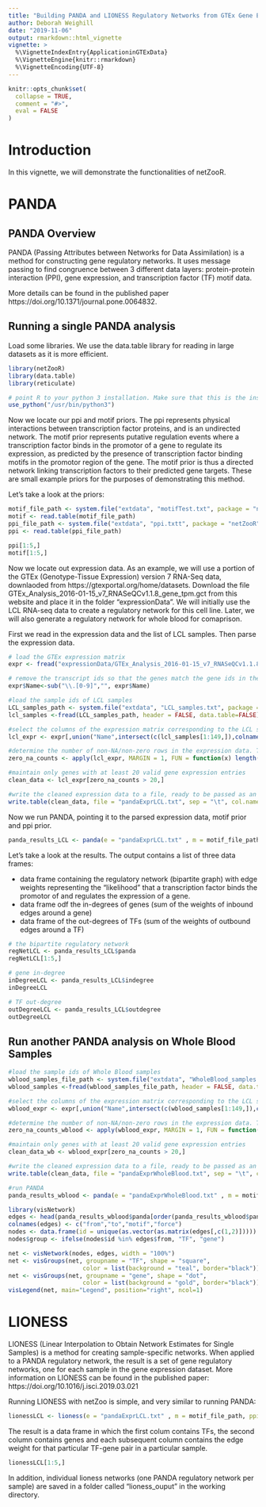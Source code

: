 ```yaml
---
title: "Building PANDA and LIONESS Regulatory Networks from GTEx Gene Expression Data in R"
author: Deborah Weighill
date: "2019-11-06"
output: rmarkdown::html_vignette
vignette: >
  %\VignetteIndexEntry{ApplicationinGTExData}
  %\VignetteEngine{knitr::rmarkdown}
  %\VignetteEncoding{UTF-8}
---
```


```r
knitr::opts_chunk$set(
  collapse = TRUE,
  comment = "#>",
  eval = FALSE
)
```


# Introduction
In this vignette, we will demonstrate the functionalities of netZooR. 

# PANDA

## PANDA Overview
PANDA (Passing Attributes between Networks for Data Assimilation) is a method for constructing gene regulatory networks. It uses message passing to find congruence between 3 different data layers: protein-protein interaction (PPI), gene expression, and transcription factor (TF) motif data.

More details can be found in the published paper https://doi.org/10.1371/journal.pone.0064832.

## Running a single PANDA analysis

Load some libraries. We use the data.table library for reading in large datasets as it is more efficient.
```r
library(netZooR)
library(data.table)
library(reticulate)

# point R to your python 3 installation. Make sure that this is the installation that has all the required python libraries (numpy, scipy, etc) installed. netZooR uses a python implementation of PANDA under the hood.
use_python("/usr/bin/python3")
```

Now we locate our ppi and motif priors. The ppi represents physical interactions between transcription factor proteins, and is an undirected network. The motif prior represents putative regulation events where a transcription factor binds in the promotor of a gene to regulate its expression, as predicted by the presence of transcription factor binding motifs in the promotor region of the gene. The motif prior is thus a directed network linking transcription factors to their predicted gene targets. These are small example priors for the purposes of demonstrating this method. 

Let's take a look at the priors:

```r
motif_file_path <- system.file("extdata", "motifTest.txt", package = "netZooR", mustWork = TRUE)
motif <- read.table(motif_file_path)
ppi_file_path <- system.file("extdata", "ppi.txtt", package = "netZooR", mustWork = TRUE)
ppi <- read.table(ppi_file_path)

ppi[1:5,]
motif[1:5,]
```

Now we locate out expression data. As an example, we will use a portion of the GTEx (Genotype-Tissue Expression) version 7 RNA-Seq data, downlaoded from https://gtexportal.org/home/datasets. Download the file GTEx_Analysis_2016-01-15_v7_RNASeQCv1.1.8_gene_tpm.gct from this website and place it in the folder "expressionData". We will initially use the LCL RNA-seq data to create a regulatory network for this cell line. Later, we will also generate a regulatory network for whole blood for comaprison. 

First we read in the expression data and the list of LCL samples. Then parse the expression data.

```r
# load the GTEx expression matrix
expr <- fread("expressionData/GTEx_Analysis_2016-01-15_v7_RNASeQCv1.1.8_gene_tpm.gct", header = TRUE, skip = 2, data.table = TRUE)

# remove the transcript ids so that the genes match the gene ids in the tf-motif prior
expr$Name<-sub("\\.[0-9]","", expr$Name)

#load the sample ids of LCL samples
LCL_samples_path <- system.file("extdata", "LCL_samples.txt", package = "netZooR", mustWork = TRUE)
lcl_samples <-fread(LCL_samples_path, header = FALSE, data.table=FALSE)

#select the columns of the expression matrix corresponding to the LCL samples.
lcl_expr <- expr[,union("Name",intersect(c(lcl_samples[1:149,]),colnames(expr))), with=FALSE]

#determine the number of non-NA/non-zero rows in the expression data. This is to be able to ensure that PANDA will have enough values in the vectors to calculate pearson correlations between gene expression profiles in the construction of the gene co-exression prior.
zero_na_counts <- apply(lcl_expr, MARGIN = 1, FUN = function(x) length(x[(!is.na(x)| x!=0) ]))

#maintain only genes with at least 20 valid gene expression entries
clean_data <- lcl_expr[zero_na_counts > 20,]

#write the cleaned expression data to a file, ready to be passed as an argument to the PANDA algorithm.
write.table(clean_data, file = "pandaExprLCL.txt", sep = "\t", col.names = FALSE, row.names = FALSE, quote = FALSE)
```

Now we run PANDA, pointing it to the parsed expression data, motif prior and ppi prior.

```r
panda_results_LCL <- panda(e = "pandaExprLCL.txt" , m = motif_file_path, ppi = ppi_file_path, rm_missing = TRUE)
```

Let's take a look at the results. The output contains a list of three data frames:

* data frame containing the regulatory network (bipartite graph) with edge weights representing the "likelihood" that a transcription factor binds the promotor of and regulates the expression of a gene.  
* data frame odf the in-degrees of genes (sum of the weights of inbound edges around a gene)
* data frame of the out-degrees of TFs (sum of the weights of outbound edges around a TF)

```r
# the bipartite regulatory network
regNetLCL <- panda_results_LCL$panda
regNetLCL[1:5,]

# gene in-degree
inDegreeLCL <- panda_results_LCL$indegree
inDegreeLCL

# TF out-degree
outDegreeLCL <- panda_results_LCL$outdegree
outDegreeLCL
```

## Run another PANDA analysis on Whole Blood Samples

```r
#load the sample ids of Whole Blood samples
wblood_samples_file_path <- system.file("extdata", "WholeBlood_samples.txt", package = "netZooR", mustWork = TRUE)
wblood_samples <-fread(wblood_samples_file_path, header = FALSE, data.table=FALSE)

#select the columns of the expression matrix corresponding to the LCL samples.
wblood_expr <- expr[,union("Name",intersect(c(wblood_samples[1:149,]),colnames(expr))), with=FALSE]

#determine the number of non-NA/non-zero rows in the expression data. This is to be able to ensure that PANDA will have enough values in the vectors to calculate pearson correlations between gene expression profiles in the construction of the gene co-exression prior.
zero_na_counts_wblood <- apply(wblood_expr, MARGIN = 1, FUN = function(x) length(x[(!is.na(x)| x!=0) ]))

#maintain only genes with at least 20 valid gene expression entries
clean_data_wb <- wblood_expr[zero_na_counts > 20,]

#write the cleaned expression data to a file, ready to be passed as an argument to the PANDA algorithm.
write.table(clean_data, file = "pandaExprWholeBlood.txt", sep = "\t", col.names = FALSE, row.names = FALSE, quote = FALSE)

#run PANDA
panda_results_wblood <- panda(e = "pandaExprWholeBlood.txt" , m = motif_file_path, ppi = ppi_file_path, rm_missing = TRUE)
```

```r
library(visNetwork)
edges <- head(panda_results_wblood$panda[order(panda_results_wblood$panda$force,decreasing = TRUE),], 500)
colnames(edges) <- c("from","to","motif","force")
nodes <- data.frame(id = unique(as.vector(as.matrix(edges[,c(1,2)]))))
nodes$group <- ifelse(nodes$id %in% edges$from, "TF", "gene")

net <- visNetwork(nodes, edges, width = "100%")
net <- visGroups(net, groupname = "TF", shape = "square",
                     color = list(background = "teal", border="black"))
net <- visGroups(net, groupname = "gene", shape = "dot",       
                     color = list(background = "gold", border="black"))
visLegend(net, main="Legend", position="right", ncol=1) 
```

# LIONESS

LIONESS (Linear Interpolation to Obtain Network Estimates for Single Samples) is a method for creating sample-specific networks. When applied to a PANDA regulatory network, the result is a set of gene regulatory networks, one for each sample in the gene expression dataset. More information on LIONESS can be found in the published paper: https://doi.org/10.1016/j.isci.2019.03.021

Running LIONESS with netZoo is simple, and very similar to running PANDA:

```r
lionessLCL <- lioness(e = "pandaExprLCL.txt" , m = motif_file_path, ppi = ppi_file_path, rm_missing = TRUE, save_fmt = "txt")
```

The result is a data frame in which the first colum  contains TFs, the second column contains genes and each subsequent column contains the edge weight for that particular TF-gene pair in a particular sample.

```r
lionessLCL[1:5,]
```

In addition, individual lioness networks (one PANDA regulatory network per sample) are saved in a folder called "lioness_ouput" in the working directory.



